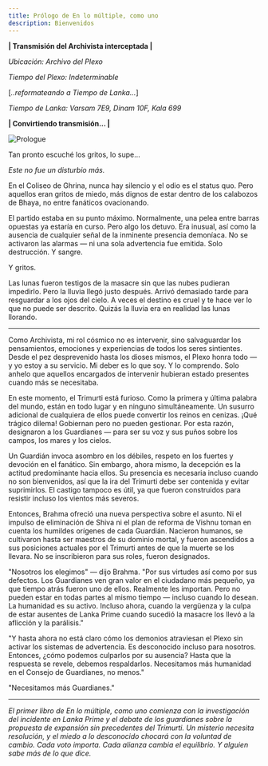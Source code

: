 ```yaml
---
title: Prólogo de En lo múltiple, como uno
description: Bienvenidos
---
```


**| Transmisión del Archivista interceptada |**

*Ubicación: Archivo del Plexo*

*Tiempo del Plexo: Indeterminable*

[*..reformateando a Tiempo de Lanka...*]

*Tiempo de Lanka: Varsam 7E9, Dinam 10F, Kala 699*

**| Convirtiendo transmisión... |**

<Image 
    src="/images/prologue.png" 
    alt="Prologue"
    width={1022} 
    height={924} 
    className="mx-auto"
/>

Tan pronto escuché los gritos, lo supe...

*Este no fue un disturbio más.*

En el Coliseo de Ghrina, nunca hay silencio y el odio es el status quo. Pero aquellos eran gritos de miedo, más dignos de estar dentro de los calabozos de Bhaya, no entre fanáticos ovacionando.

El partido estaba en su punto máximo. Normalmente, una pelea entre barras opuestas ya estaría en curso. Pero algo los detuvo. Era inusual, así como la ausencia de cualquier señal de la inminente presencia demoníaca. No se activaron las alarmas — ni una sola advertencia fue emitida. Solo destrucción. Y sangre.

Y gritos.

Las lunas fueron testigos de la masacre sin que las nubes pudieran impedirlo. Pero la lluvia llegó justo después. Arrivó demasiado tarde para resguardar a los ojos del cielo. A veces el destino es cruel y te hace ver lo que no puede ser descrito. Quizás la lluvia era en realidad las lunas llorando.

---

Como Archivista, mi rol cósmico no es intervenir, sino salvaguardar los pensamientos, emociones y experiencias de todos los seres sintientes. Desde el pez desprevenido hasta los dioses mismos, el Plexo honra todo — y yo estoy a su servicio. Mi deber es lo que soy. Y lo comprendo. Solo anhelo que aquellos encargados de intervenir hubieran estado presentes cuando más se necesitaba.

En este momento, el Trimurti está furioso. Como la primera y última palabra del mundo, están en todo lugar y en ninguno simultáneamente. Un susurro adicional de cualquiera de ellos puede convertir los reinos en cenizas. ¡Qué trágico dilema! Gobiernan pero no pueden gestionar. Por esta razón, designaron a los Guardianes — para ser su voz y sus puños sobre los campos, los mares y los cielos.

Un Guardián invoca asombro en los débiles, respeto en los fuertes y devoción en el fanático. Sin embargo, ahora mismo, la decepción es la actitud predominante hacia ellos. Su presencia es necesaria incluso cuando no son bienvenidos, así que la ira del Trimurti debe ser contenida y evitar suprimirlos. El castigo tampoco es útil, ya que fueron construidos para resistir incluso los vientos más severos.

Entonces, Brahma ofreció una nueva perspectiva sobre el asunto. Ni el impulso de eliminación de Shiva ni el plan de reforma de Vishnu toman en cuenta los humildes orígenes de cada Guardián. Nacieron humanos, se cultivaron hasta ser maestros de su dominio mortal, y fueron ascendidos a sus posiciones actuales por el Trimurti antes de que la muerte se los llevara. No se inscribieron para sus roles, fueron designados.

"Nosotros los elegimos" — dijo Brahma. "Por sus virtudes así como por sus defectos. Los Guardianes ven gran valor en el ciudadano más pequeño, ya que tiempo atrás fueron uno de ellos. Realmente les importan. Pero no pueden estar en todas partes al mismo tiempo — incluso cuando lo desean. La humanidad es su activo. Incluso ahora, cuando la vergüenza y la culpa de estar ausentes de Lanka Prime cuando sucedió la masacre los llevó a la aflicción y la parálisis."

"Y hasta ahora no está claro cómo los demonios atraviesan el Plexo sin activar los sistemas de advertencia. Es desconocido incluso para nosotros. Entonces, ¿cómo podemos culparlos por su ausencia? Hasta que la respuesta se revele, debemos respaldarlos. Necesitamos más humanidad en el Consejo de Guardianes, no menos."

"Necesitamos más Guardianes."

---

*El primer libro de En lo múltiple, como uno comienza con la investigación del incidente en Lanka Prime y el debate de los guardianes sobre la propuesta de expansión sin precedentes del Trimurti. Un misterio necesita resolución, y el miedo a lo desconocido chocará con la voluntad de cambio. Cada voto importa. Cada alianza cambia el equilibrio. Y alguien sabe más de lo que dice.*
